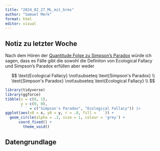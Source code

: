 ```yaml
---
title: "2024_02_27_ML_mit_brms"
author: "Samuel Merk"
format: html
editor: visual
---
```


## Notiz zu letzter Woche

Nach dem Hören der [Quantitude Folge zu Simpson's Paradox](https://quantitudepod.org/s5e16-simpsons-paradox/) würde ich sagen, dass es Fälle gibt die sowohl die Definiton von Ecological Fallacy und Simpson's Paradox erfüllen aber weder

$$
\text{Ecological Fallacy} \not\subseteq \text{Simpson's Paradox} \\
\text{Simpson's Paradox} \not\subseteq \text{Ecological Fallacy} \\
$$

```r
library(tidyverse)
library(ggforce)
tibble(x = c(0, 1),
       y = c(0, 0),
       ` ` = c("Simpson's Paradox", "Ecological Fallacy")) |> 
ggplot(aes(x0 = x, y0 = y, r = .8, fill = ` `)) +
  geom_circle(alpha = .3, size = 1, colour = 'grey') +
      coord_fixed() +
        theme_void()
```

## Datengrundlage
